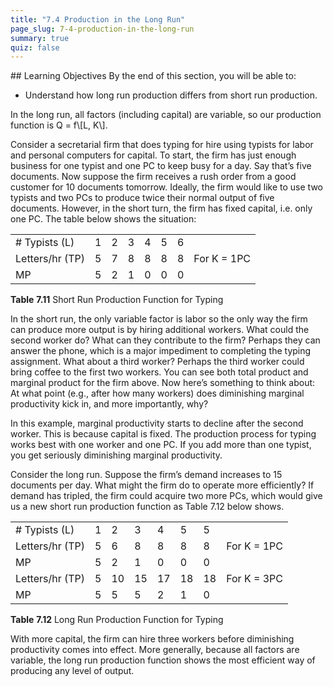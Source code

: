 ```yaml
---
title: "7.4 Production in the Long Run"
page_slug: 7-4-production-in-the-long-run
summary: true
quiz: false
---
```

<div className="content-chunk" data-subsection-id = "Learning-Objectives-166pt">
## Learning Objectives
<Info title="LEARNING OBJECTIVES">
By the end of this section, you will be able to: <br/>
<ul><li>Understand how long run production differs from short run production.</li></ul>
</Info>
</div>
<div className="content-chunk" data-subsection-id = "Learning-Objectives-670t">
In the long run, all factors (including capital) are variable, so our production function is Q = f\[L, K\].

Consider a secretarial firm that does typing for hire using typists for labor and personal computers for capital. To start, the firm has just enough business for one typist and one PC to keep busy for a day. Say that’s five documents. Now suppose the firm receives a rush order from a good customer for 10 documents tomorrow. Ideally, the firm would like to use two typists and two PCs to produce twice their normal output of five documents. However, in the short turn, the firm has fixed capital, i.e. only one PC. The table below shows the situation:

|     |     |     |     |     |     |     |     |
| --- | --- | --- | --- | --- | --- | --- | --- |
| \# Typists (L) | 1   | 2   | 3   | 4   | 5   | 6   |     |
| Letters/hr (TP) | 5   | 7   | 8   | 8   | 8   | 8   | For K = 1PC |
| MP  | 5   | 2   | 1   | 0   | 0   | 0   |     |

**Table** **7.11** Short Run Production Function for Typing

In the short run, the only variable factor is labor so the only way the firm can produce more output is by hiring additional workers. What could the second worker do? What can they contribute to the firm? Perhaps they can answer the phone, which is a major impediment to completing the typing assignment. What about a third worker? Perhaps the third worker could bring coffee to the first two workers. You can see both total product and marginal product for the firm above. Now here’s something to think about: At what point (e.g., after how many workers) does diminishing marginal productivity kick in, and more importantly, why?

In this example, marginal productivity starts to decline after the second worker. This is because capital is fixed. The production process for typing works best with one worker and one PC. If you add more than one typist, you get seriously diminishing marginal productivity.

Consider the long run. Suppose the firm’s demand increases to 15 documents per day. What might the firm do to operate more efficiently? If demand has tripled, the firm could acquire two more PCs, which would give us a new short run production function as Table 7.12 below shows.

|     |     |     |     |     |     |     |     |
| --- | --- | --- | --- | --- | --- | --- | --- |
| \# Typists (L) | 1   | 2   | 3   | 4   | 5   | 5   |     |
| Letters/hr (TP) | 5   | 6   | 8   | 8   | 8   | 8   | For K = 1PC |
| MP  | 5   | 2   | 1   | 0   | 0   | 0   |     |
| Letters/hr (TP) | 5   | 10  | 15  | 17  | 18  | 18  | For K = 3PC |
| MP  | 5   | 5   | 5   | 2   | 1   | 0   |     |

**Table** **7.12** Long Run Production Function for Typing

With more capital, the firm can hire three workers before diminishing productivity comes into effect. More generally, because all factors are variable, the long run production function shows the most efficient way of producing any level of output.
</div>
